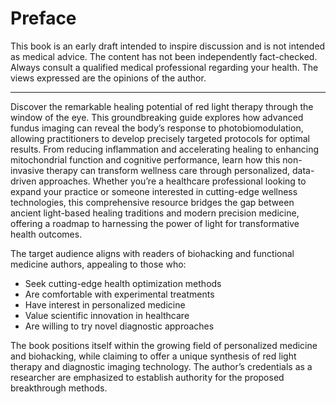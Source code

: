 # Preface {.unnumbered}

:::{.callout-warning title="Important Disclaimer"}

This book is an early draft intended to inspire discussion and is not intended as medical advice. The content has not been independently fact-checked. Always consult a qualified medical professional regarding your health. The views expressed are the opinions of the author.

:::

***

Discover the remarkable healing potential of red light therapy through the window of the eye. This groundbreaking guide explores how advanced fundus imaging can reveal the body's response to photobiomodulation, allowing practitioners to develop precisely targeted protocols for optimal results. From reducing inflammation and accelerating healing to enhancing mitochondrial function and cognitive performance, learn how this non-invasive therapy can transform wellness care through personalized, data-driven approaches. Whether you're a healthcare professional looking to expand your practice or someone interested in cutting-edge wellness technologies, this comprehensive resource bridges the gap between ancient light-based healing traditions and modern precision medicine, offering a roadmap to harnessing the power of light for transformative health outcomes.



The target audience aligns with readers of biohacking and functional medicine authors, appealing to those who:

- Seek cutting-edge health optimization methods
- Are comfortable with experimental treatments
- Have interest in personalized medicine
- Value scientific innovation in healthcare
- Are willing to try novel diagnostic approaches

The book positions itself within the growing field of personalized medicine and biohacking, while claiming to offer a unique synthesis of red light therapy and diagnostic imaging technology. The author's credentials as a researcher are emphasized to establish authority for the proposed breakthrough methods.